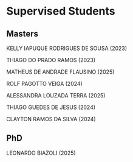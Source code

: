 # Supervised Students

## Masters

KELLY IAPUQUE RODRIGUES DE SOUSA (2023)

THIAGO DO PRADO RAMOS (2023)

MATHEUS DE ANDRADE FLAUSINO (2025)

ROLF PAGOTTO VEIGA (2024)

ALESSANDRA LOUZADA TERRA (2025)

THIAGO GUEDES DE JESUS (2024)

CLAYTON RAMOS DA SILVA (2024)

## PhD

LEONARDO BIAZOLI (2025)